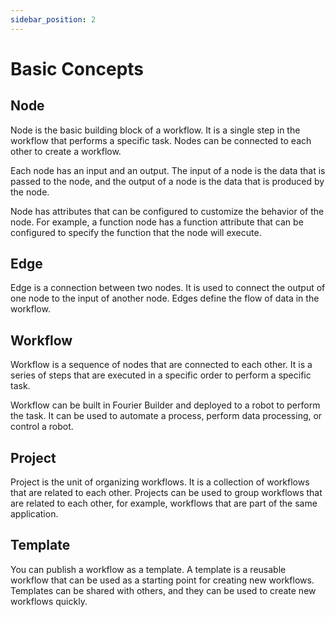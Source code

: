 ```yaml
---
sidebar_position: 2
---
```


# Basic Concepts

## Node

Node is the basic building block of a workflow. It is a single step in the workflow that performs a specific task. Nodes can be connected to each other to create a workflow.

Each node has an input and an output. The input of a node is the data that is passed to the node, and the output of a node is the data that is produced by the node.

Node has attributes that can be configured to customize the behavior of the node. For example, a function node has a function attribute that can be configured to specify the function that the node will execute.

## Edge

Edge is a connection between two nodes. It is used to connect the output of one node to the input of another node. Edges define the flow of data in the workflow.

## Workflow

Workflow is a sequence of nodes that are connected to each other. It is a series of steps that are executed in a specific order to perform a specific task.

Workflow can be built in Fourier Builder and deployed to a robot to perform the task. It can be used to automate a process, perform data processing, or control a robot.

## Project

Project is the unit of organizing workflows. It is a collection of workflows that are related to each other. Projects can be used to group workflows that are related to each other, for example, workflows that are part of the same application.

## Template

You can publish a workflow as a template. A template is a reusable workflow that can be used as a starting point for creating new workflows. Templates can be shared with others, and they can be used to create new workflows quickly.

